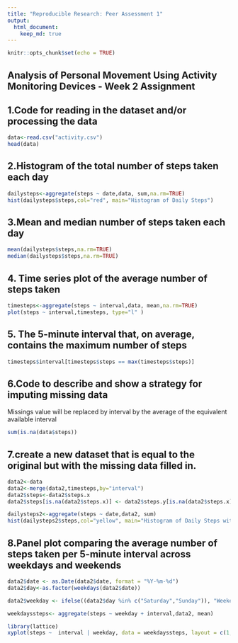 ---
title: "Reproducible Research: Peer Assessment 1"
output: 
  html_document:
    keep_md: true
---
```{r setup, include=FALSE}
knitr::opts_chunk$set(echo = TRUE)
```

## Analysis of Personal Movement Using Activity Monitoring Devices - Week 2 Assignment 

## 1.Code for reading in the dataset and/or processing the data

```{r}
data<-read.csv("activity.csv")
head(data)
```

## 2.Histogram of the total number of steps taken each day


```{r, fig.width=4, fig.height=4,echo=TRUE}
dailysteps<-aggregate(steps ~ date,data, sum,na.rm=TRUE)
hist(dailysteps$steps,col="red", main="Histogram of Daily Steps")
```


## 3.Mean and median number of steps taken each day

```{r, echo=TRUE}
mean(dailysteps$steps,na.rm=TRUE)
median(dailysteps$steps,na.rm=TRUE)
```


## 4. Time series plot of the average number of steps taken
```{r, fig.width=8, fig.height=4, echo=TRUE}
timesteps<-aggregate(steps ~ interval,data, mean,na.rm=TRUE)
plot(steps ~ interval,timesteps, type="l" )
```


## 5. The 5-minute interval that, on average, contains the maximum number of steps
```{r, echo=TRUE}
timesteps$interval[timesteps$steps == max(timesteps$steps)]
```


## 6.Code to describe and show a strategy for imputing missing data
Missings value will be replaced by interval by the average of the equivalent available interval
```{r, echo=TRUE}
sum(is.na(data$steps))
```

## 7.create a new dataset that is equal to the original but with the missing data filled in. 
```{r,  fig.width=8, fig.height=4,echo=TRUE}
data2<-data
data2<-merge(data2,timesteps,by="interval")
data2$steps<-data2$steps.x
data2$steps[is.na(data2$steps.x)] <- data2$steps.y[is.na(data2$steps.x)]

dailysteps2<-aggregate(steps ~ date,data2, sum)
hist(dailysteps2$steps,col="yellow", main="Histogram of Daily Steps with NA missings value replaced")
```

## 8.Panel plot comparing the average number of steps taken per 5-minute interval across weekdays and weekends

```{r, fig.width=8, fig.height=4, echo=TRUE}
data2$date <- as.Date(data2$date, format = "%Y-%m-%d")
data2$day<-as.factor(weekdays(data2$date))

data2$weekday <- ifelse((data2$day %in% c("Saturday","Sunday")), "Weekend", "Weekdays") 

weekdayssteps<- aggregate(steps ~ weekday + interval,data2, mean)

library(lattice)
xyplot(steps ~  interval | weekday, data = weekdayssteps, layout = c(1,2), type ="l", ylab="Number of Steps - Weekdays vs weekend")
```